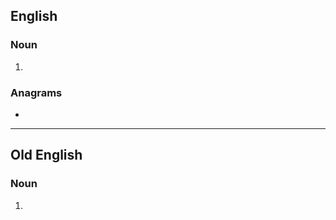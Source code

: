 ==English==

===Noun===
{{head|en|noun plural form}}

# {{plural of|worde|lang=en}}

===Anagrams===
* {{anagrams|en|a=deorsw|Dowers|Sowder|dowers|dowser|drowse|sworde|worsed}}

----

==Old English==

===Noun===
{{head|ang|noun forms}}

# {{inflection of|word||gen|s|lang=ang}}